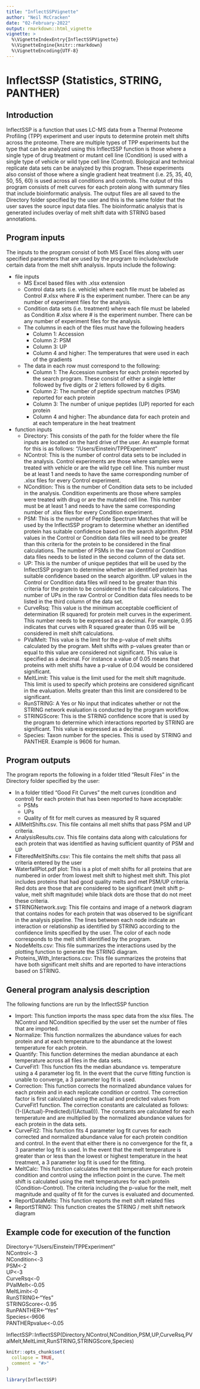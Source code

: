 ```yaml
---
title: "InflectSSPVignette"
author: "Neil McCracken"
date: "02-February-2022"
output: rmarkdown::html_vignette
vignette: >
  %\VignetteIndexEntry{InflectSSPVignette}
  %\VignetteEngine{knitr::rmarkdown}
  %\VignetteEncoding{UTF-8}
---
```




# InflectSSP (Statistics, STRING, PANTHER)

## Introduction

InflectSSP is a function that uses LC-MS data from a Thermal Proteome Profiling (TPP) experiment and user inputs to determine protein melt shifts across the proteome. There are multiple types of TPP experiments but the type that can be analyzed using this InflectSSP function is those where a single type of drug treatment or mutant cell line (Condition) is used with a single type of vehicle or wild type cell line (Control). Biological and technical replicate data sets can be analyzed by this program. These experiments also consist of those where a single gradient heat treatment (i.e. 25, 35, 40, 50, 55, 60) is used across all conditions and controls. The output of this program consists of melt curves for each protein along with summary files that include bioinformatic analysis. The output files are all saved to the Directory folder specified by the user and this is the same folder that the user saves the source input data files. The bioinformatic analysis that is generated includes overlay of melt shift data with STRING based annotations.

## Program inputs

The inputs to the program consist of both MS Excel files along with user specified parameters that are used by the program to include/exclude certain data from the melt shift analysis. Inputs include the following:

  * file inputs
    * MS Excel based files with .xlsx extension
    * Control data sets (i.e. vehicle) where each file must be labeled as Control #.xlsx where # is the experiment number. There can be any number of experiment files for the analysis.
    * Condition data sets (i.e. treatment) where each file must be labeled as Condition #.xlsx where # is the experiment number. There can be any number of experiment files for the analysis.
    * The columns in each of the files must have the following headers
      * Column 1: Accession
      * Column 2: PSM
      * Column 3: UP
      * Column 4 and higher: The temperatures that were used in each of the gradients
    * The data in each row must correspond to the following:
      * Column 1: The Accession numbers for each protein reported by the search program. These consist of either a single letter followed by five digits or 2 letters followed by 6 digits.
      * Column 2: The number of peptide spectrum matches (PSM) reported for each protein
      * Column 3: The number of unique peptides (UP) reported for each protein
      * Column 4 and higher: The abundance data for each protein and at each temperature in the heat treatment
  
  * function inputs
    * Directory: This consists of the path for the folder where the file inputs are located on the hard drive of the user. An example format for this is as follows: "/Users/Einstein/TPPExperiment"
    * NControl: This is the number of control data sets to be included in the analysis. Control experiments are those where samples were treated with vehicle or are the wild type cell line. This number must be at least 1 and needs to have the same corresponding number of .xlsx files for every Control experiment.
    * NCondition: This is the number of Condition data sets to be included in the analysis. Condition experiments are those where samples were treated with drug or are the mutated cell line. This number must be at least 1 and needs to have the same corresponding number of .xlsx files for every Condition experiment.
    * PSM: This is the number of Peptide Spectrum Matches that will be used by the InflectSSP program to determine whether an identified protein has suitable confidence based on the search algorithm. PSM values in the Control or Condition data files will need to be greater than this criteria for the protein to be considered in the final calculations. The number of PSMs in the raw Control or Condition data files needs to be listed in the second column of the data set.
    * UP: This is the number of unique peptides that will be used by the InflectSSP program to determine whether an identified protein has suitable confidence based on the search algorithm. UP values in the Control or Condition data files will need to be greater than this criteria for the protein to be considered in the final calculations. The number of UPs in the raw Control or Condition data files needs to be listed in the third column of the data set.
    * CurveRsq: This value is the minimum acceptable coefficient of determination (R squared) for protein melt curves in the experiment. This number needs to be expressed as a decimal. For example, 0.95 indicates that curves with R squared greater than 0.95 will be considered in melt shift calculations.
    * PValMelt: This value is the limit for the p-value of melt shifts calculated by the program. Melt shifts with p-values greater than or equal to this value are considered not significant. This value is specified as a decimal. For instance a value of 0.05 means that proteins with melt shifts have a p-value of 0.04 would be considered significant.
    * MeltLimit: This value is the limit used for the melt shift magnitude. This limit is used to specify which proteins are considered significant in the evaluation. Melts greater than this limit are considered to be significant.
    * RunSTRING: A Yes or No input that indicates whether or not the STRING network evaluation is conducted by the program workflow.
    * STRINGScore: This is the STRING confidence score that is used by the program to determine which interactions reported by STRING are significant. This value is expressed as a decimal.
    * Species: Taxon number for the species. This is used by STRING and PANTHER. Example is 9606 for human.
  
## Program outputs

The program reports the following in a folder titled "Result Files" in the Directory folder specified by the user:

* In a folder titled "Good Fit Curves" the melt curves (condition and control) for each protein that has been reported to have acceptable:
  * PSMs
  * UPs
  * Quality of fit for melt curves as measured by R squared
* AllMeltShifts.csv. This file contains all melt shifts that pass PSM and UP criteria.
* AnalysisResults.csv. This file contains data along with calculations for each protein that was identified as having sufficient quantity of PSM and UP
* FilteredMeltShifts.csv: This file contains the melt shifts that pass all criteria entered by the user
* WaterfallPlot.pdf plot: This is a plot of melt shifts for all proteins that are numbered in order from lowest melt shift to highest melt shift. This plot includes proteins that had good quality melts and met PSM/UP criteria. Red dots are those that are considered to be significant (melt shift p-value, melt shift magnitude) while black dots are those that do not meet these criteria.
* STRINGNetwork.svg: This file contains and image of a network diagram that contains nodes for each protein that was observed to be significant in the analysis pipeline. The lines between each node indicate an interaction or relationship as identified by STRING according to the confidence limits specified by the user. The color of each node corresponds to the melt shift identified by the program.
* NodeMelts.csv: This file summarizes the interactions used by the plotting function to generate the STRING diagram.
* Proteins_With_Interactions.csv: This file summarizes the proteins that have both significant melt shifts and are reported to have interactions based on STRING.

## General program analysis description

The following functions are run by the InflectSSP function

 * Import: This function imports the mass spec data from the xlsx files. The NControl and NCondition specified by the user set the number of files that are imported.
 * Normalize: This function normalizes the abundance values for each protein and at each temperature to the abundance at the lowest temperature for each protein.
 * Quantify: This function determines the median abundance at each temperature across all files in the data sets.
 * CurveFit1: This function fits the median abundance vs. temperature using a 4 parameter log fit. In the event that the curve fitting function is unable to converge, a 3 parameter log fit is used.
 * Correction: This function corrects the normalized abundance values for each protein and in each replicate condition or control. The correction factor is first calculated using the actual and predicted values from CurveFit1 function. The correction constants are calculated as follows: (1-((Actual)-Predicted)/((Actual))). The constants are calculated for each temperature and are multiplied by the normalized abundance values for each protein in the data sets.
 * CurveFit2: This function fits 4 parameter log fit curves for each corrected and normalized abundance value for each protein condition and control. In the event that either there is no convergence for the fit, a 3 parameter log fit is used. In the event that the melt temperature is greater than or less than the lowest or highest temperature in the heat treatment, a 3 parameter log fit is used for the fitting.
 * MeltCalc: This function calculates the melt temperature for each protein condition and control using the inflection point in the curve. The melt shift is calculated using the melt temperatures for each protein (Condition-Control). The criteria including the p-value for the melt, melt magnitude and quality of fit for the curves is evaluated and documented.
 * ReportDataMelts: This function reports the melt shift related files
 * ReportSTRING: This function creates the STRING / melt shift network diagram
 
## Example code for execution of the function

  Directory<-"/Users/Einstein/TPPExperiment"  
  NControl<-3  
  NCondition<-3  
  PSM<-2  
  UP<-3  
  CurveRsq<-0  
  PValMelt<-0.05  
  MeltLimit<-0  
  RunSTRING<-"Yes"  
  STRINGScore<-0.95  
  RunPANTHER<-"Yes"  
  Species<-9606  
  PANTHERpvalue<-0.05  

  InflectSSP::InflectSSP(Directory,NControl,NCondition,PSM,UP,CurveRsq,PValMelt,MeltLimit,RunSTRING,STRINGScore,Species)  


```r
knitr::opts_chunk$set(
  collapse = TRUE,
  comment = "#>"
)
```

```r
library(InflectSSP)
```

